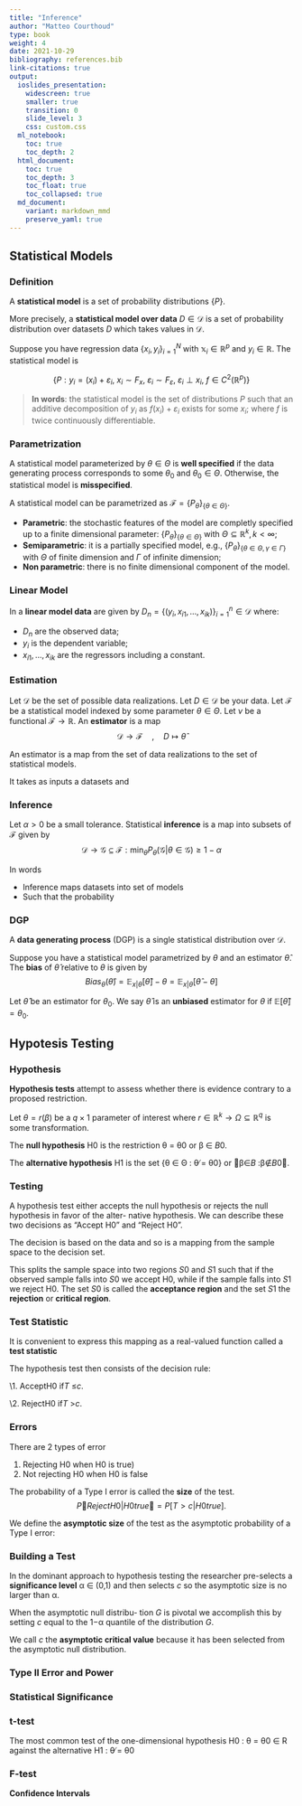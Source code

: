 ```yaml
---
title: "Inference"
author: "Matteo Courthoud"
type: book
weight: 4
date: 2021-10-29
bibliography: references.bib
link-citations: true
output: 
  ioslides_presentation:
    widescreen: true
    smaller: true
    transition: 0
    slide_level: 3
    css: custom.css
  ml_notebook: 
    toc: true
    toc_depth: 2
  html_document:
    toc: true
    toc_depth: 3
    toc_float: true
    toc_collapsed: true
  md_document:
    variant: markdown_mmd
    preserve_yaml: true
---
```


## Statistical Models

### Definition

A **statistical model** is a set of probability distributions $\lbrace P \rbrace$. 

More precisely, a **statistical model over data** $D \in \mathcal{D}$ is a set of probability distribution over datasets $D$ which takes values in $\mathcal{D}$.

Suppose you have regression data $\lbrace x_i , y_i \rbrace _ {i=1}^N$ with $\mathbb{x}_i \in \mathbb{R}^p$ and $y_i \in \mathbb{R}$. The statistical model is

$$
\Big\lbrace   P : y_i =  (x_i) + \varepsilon_i, \ x_i \sim F_x , \ \varepsilon_i \sim F _\varepsilon , \ \varepsilon_i \perp x_i , \ f \in C^2 (\mathbb{R}^p) \Big\rbrace
$$

> **In words**: the statistical model is the set of distributions $P$ such that an additive decomposition of $y_i$ as $f(x_i) + \varepsilon_i$ exists for some $x_i$; where $f$ is twice continuously differentiable.



### Parametrization

A statistical model parameterized by $\theta \in \Theta$ is **well specified** if the data generating process corresponds to some $\theta_0$ and $\theta_0 \in \Theta$. Otherwise, the statistical model is **misspecified**.

A statistical model can be parametrized as $\mathcal{F} = \lbrace   P_\theta \rbrace _ {\lbrace \theta \in \Theta \rbrace }$. 

- **Parametric**: the stochastic features of the model are completly specified up to a finite dimensional parameter: $\lbrace   P_\theta \rbrace _ { \lbrace   \theta \in \Theta \rbrace }$ with $\Theta \subseteq \mathbb{R}^k, k<\infty$;
- **Semiparametric**: it is a partially specified model, e.g.,  $\lbrace   P_\theta \rbrace  _ { \lbrace   \theta \in \Theta, \gamma \in \Gamma \rbrace }$ with $\Theta$ of finite dimension and $\Gamma$ of infinite dimension;
- **Non parametric**: there is no finite dimensional component of the model. 



### Linear Model

In a **linear model data** are given by $D_n = \lbrace   (y_i, x _ {i1}, \dots, x _ {ik}) \rbrace _ {i=1}^n \in \mathcal{D}$ where:

- $D_n$ are the observed data;
- $y_i$ is the dependent variable;
- $x_ {i1}, \dots, x_ {ik}$ are the regressors including a constant.



### Estimation

Let $\mathcal{D}$ be the set of possible data realizations. Let $D \in \mathcal{D}$ be your data. Let $\mathcal{F}$ be a statistical model indexed by some parameter $\theta \in \Theta$. Let $\nu$ be a functional $\mathcal{F} \to \mathbb{R}$. An **estimator** is a map 
$$
\mathcal{D} \to \mathcal{F} \quad , \quad  D \mapsto \hat{\theta}
$$

An estimator is a map from the set of data realizations to the set of statistical models.

It takes as inputs a datasets and 



### Inference

Let $\alpha > 0$ be a small tolerance. Statistical **inference** is a map into subsets of $\mathcal{F}$ given by
$$
\mathcal{D} \to \mathcal{G} \subseteq \mathcal{F}: \min _ \theta P_\theta (\mathcal{G} | \theta \in \mathcal{G}) \geq 1-\alpha
$$

In words

- Inference maps datasets into set of models
- Such that the probability 



### DGP

A **data generating process** (DGP) is a single statistical distribution over $\mathcal{D}$.

Suppose you have a statistical model parametrized by $\theta$ and an estimator $\hat{\theta}$. The **bias** of $\hat{\theta}$ relative to $\theta$ is given by
$$
Bias _ {\theta} (\hat{\theta}) = \mathbb{E} _ {x|\theta} [\hat{\theta} ] - \theta = \mathbb{E} _ {x|\theta} [\hat{\theta} - \theta]
$$

Let $\hat{\theta}$ be an estimator for $\theta_0$. We say $\hat{\theta}$ is an **unbiased** estimator for $\theta$ if $\mathbb{E}[\hat{\theta}] = \theta_0$.



## Hypotesis Testing

### Hypothesis

**Hypothesis tests** attempt to assess whether there is evidence contrary to a proposed restriction.



Let $\theta = r(\beta)$ be a $q \times 1$ parameter of interest where $r \in \mathbb R^k \to \Omega \subseteq \mathbb R^q$ is some transformation. 



The **null hypothesis** H0 is the restriction θ = θ0 or β ∈ *B*0.



The **alternative hypothesis** H1 is the set {θ ∈ Θ : θ ̸= θ0} or 􏰤β∈*B* :β∉*B*0􏰥.



### Testing

A hypothesis test either accepts the null hypothesis or rejects the null hypothesis in favor of the alter- native hypothesis. We can describe these two decisions as “Accept H0” and “Reject H0”. 

The decision is based on the data and so is a mapping from the sample space to the decision set.

This splits the sample space into two regions *S*0 and *S*1 such that if the observed sample falls into *S*0 we accept H0, while if the sample falls into *S*1 we reject H0. The set *S*0 is called the **acceptance region** and the set *S*1 the **rejection** or **critical region**.



### Test Statistic

It is convenient to express this mapping as a real-valued function called a **test statistic**

The hypothesis test then consists of the decision rule:

\1. AcceptH0 if*T* ≤*c*.

\2. RejectH0 if*T* >*c*.



### Errors

There are 2 types of error

1. Rejecting H0 when H0 is true) 
2. Not rejecting H0 when H0 is false

The probability of a Type I error is called the **size** of the test.
$$
P􏰔Reject H0 | H0 true􏰕 = P[T > c | H0 true]. 
$$


We define the **asymptotic size** of the test as the asymptotic probability of a Type I error:



### Building a Test

In the dominant approach to hypothesis testing the researcher pre-selects a **significance level** α ∈ (0,1) and then selects *c* so the asymptotic size is no larger than α.



When the asymptotic null distribu- tion *G* is pivotal we accomplish this by setting *c* equal to the 1−α quantile of the distribution *G*.



We call *c* the **asymptotic critical value** because it has been selected from the asymptotic null distribution. 





### Type II Error and Power



### Statistical Significance



### t-test

The most common test of the one-dimensional hypothesis H0 : θ = θ0 ∈ R against the alternative H1 : θ ̸= θ0



### F-test



**Confidence Intervals**



